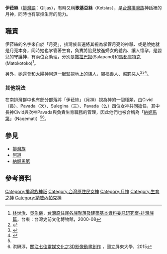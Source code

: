'''伊菈絲'''（[[排灣語|排灣語]]：Qiljas），有時又稱'''歌基亞絲'''（Ketsias），是[[台灣|台灣]][[排灣族|排灣族]]神話裡的月神，同時也有掌控生育的能力。
==職責==
伊菈絲的名字來自於「月亮」，排灣族普遍將其視為掌管月亮的神祇、或是說她就是月亮本身，同時她也掌管著生育，負責將胎兒放進婦女的體內、讓人懷孕，是嬰兒的守護神，有兩位女助理，分別是[[撒拉巴奴|撒拉巴奴]](Salapand)和[[馬都庫特克|馬都庫特克]](Matokotoko)<ref name="台灣原住民各族聚落及建築基本資料委託研究案-排灣族篇">[[林世治|林世治]]、[[吳奐儀|吳奐儀]]，[https://www.dmtip.gov.tw/uploads/files/PDF/Paiwan%202.pdf 台灣原住民各族聚落及建築基本資料委託研究案-排灣族篇]，台東：台灣史前文化博物館，2000-08</ref>{{Rp|3-16}}。

另外，她還會和太陽神[[阿道|阿道]]一起監視地上的族人，賜福善人、懲罰惡人<ref name="番族慣習調查報告書 排灣族">{{cite book |author=小島由道、安原信三、小林保祥|title=《番族慣習調查報告書 排灣族》 |publisher=臺灣總督府臨時臺灣舊慣調查會|year=1920 |isbn=9576719739}}</ref><ref name="臺灣原住民史：排灣族史篇">{{cite book |author = 童春發 |title = 《臺灣原住民史：排灣族史篇》 |publisher = 臺灣省文獻委員會 |year = 2001 |isbn = 9570298944 }}</ref><ref>{{cite web|url=https://www.dmtip.gov.tw/web/page/detail?l1=2&l2=61&l3=434&l4=451|title=傳統文化／祭儀文化|accessdate=|author=|archive-date=2020-07-08|archive-url=https://web.archive.org/web/20200708014052/https://www.dmtip.gov.tw/web/page/detail?l1=2&l2=61&l3=434&l4=451}}</ref>。
===其他說法===
在南排灣群中也有部分部落將「伊菈絲」（月神）視為神的一個種類，由Civid（長）、Pavada（次）、Sulegina（三）、Pavada（么）四位女神共同擔任，其中長神Civid與次神Pavada與負責生育職務的管理，因此他們也被合稱為「[[納婀馬第|納婀馬第]]」（Naqemati）<ref name="番族慣習調查報告書 排灣族"/><ref>洪楙淳，[http://ir.nptu.edu.tw/retrieve/23046/103NPTU0616020-001.pdf 關注七佳靈媒文化之3D影像動畫創作] {{Wayback|url=http://ir.nptu.edu.tw/retrieve/23046/103NPTU0616020-001.pdf |date=20210826224230 }}，國立屏東大學，2015</ref>。

==參見==
*[[排灣族|排灣族]]
*[[阿道|阿道]]
*[[納婀馬第|納婀馬第]]
==參考資料==
{{reflist}}

[[Category:排灣族神祇|Category:排灣族神祇]]
[[Category:台灣原住民女神|Category:台灣原住民女神]]
[[Category:月神|Category:月神]]
[[Category:生育之神|Category:生育之神]]
[[Category:納威內帕克神|Category:納威內帕克神]]
{{Myth-stub}}